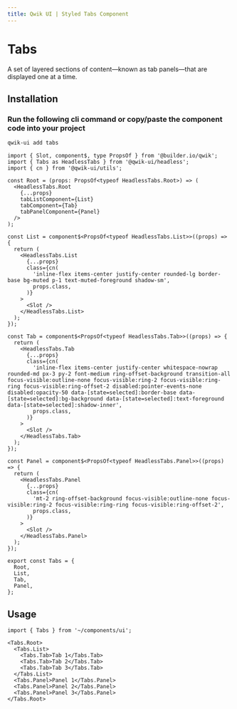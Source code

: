 ```yaml
---
title: Qwik UI | Styled Tabs Component
---
```



<StatusBanner status={statusByComponent.styled.Tabs} />

# Tabs

A set of layered sections of content—known as tab panels—that are displayed one at a time.

<Showcase name="hero" />

## Installation

### Run the following cli command or copy/paste the component code into your project

```sh
qwik-ui add tabs
```

```tsx
import { Slot, component$, type PropsOf } from '@builder.io/qwik';
import { Tabs as HeadlessTabs } from '@qwik-ui/headless';
import { cn } from '@qwik-ui/utils';

const Root = (props: PropsOf<typeof HeadlessTabs.Root>) => (
  <HeadlessTabs.Root
    {...props}
    tabListComponent={List}
    tabComponent={Tab}
    tabPanelComponent={Panel}
  />
);

const List = component$<PropsOf<typeof HeadlessTabs.List>>((props) => {
  return (
    <HeadlessTabs.List
      {...props}
      class={cn(
        'inline-flex items-center justify-center rounded-lg border-base bg-muted p-1 text-muted-foreground shadow-sm',
        props.class,
      )}
    >
      <Slot />
    </HeadlessTabs.List>
  );
});

const Tab = component$<PropsOf<typeof HeadlessTabs.Tab>>((props) => {
  return (
    <HeadlessTabs.Tab
      {...props}
      class={cn(
        'inline-flex items-center justify-center whitespace-nowrap rounded-md px-3 py-2 font-medium ring-offset-background transition-all focus-visible:outline-none focus-visible:ring-2 focus-visible:ring-ring focus-visible:ring-offset-2 disabled:pointer-events-none disabled:opacity-50 data-[state=selected]:border-base data-[state=selected]:bg-background data-[state=selected]:text-foreground data-[state=selected]:shadow-inner',
        props.class,
      )}
    >
      <Slot />
    </HeadlessTabs.Tab>
  );
});

const Panel = component$<PropsOf<typeof HeadlessTabs.Panel>>((props) => {
  return (
    <HeadlessTabs.Panel
      {...props}
      class={cn(
        'mt-2 ring-offset-background focus-visible:outline-none focus-visible:ring-2 focus-visible:ring-ring focus-visible:ring-offset-2',
        props.class,
      )}
    >
      <Slot />
    </HeadlessTabs.Panel>
  );
});

export const Tabs = {
  Root,
  List,
  Tab,
  Panel,
};
```

## Usage

```tsx
import { Tabs } from '~/components/ui';
```

```tsx
<Tabs.Root>
  <Tabs.List>
    <Tabs.Tab>Tab 1</Tabs.Tab>
    <Tabs.Tab>Tab 2</Tabs.Tab>
    <Tabs.Tab>Tab 3</Tabs.Tab>
  </Tabs.List>
  <Tabs.Panel>Panel 1</Tabs.Panel>
  <Tabs.Panel>Panel 2</Tabs.Panel>
  <Tabs.Panel>Panel 3</Tabs.Panel>
</Tabs.Root>
```
